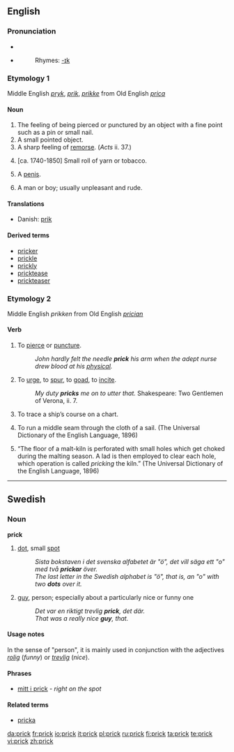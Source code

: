 ==English==

===Pronunciation===
* {{IPA|/prɪk/}}
* {{SAMPA|/prIk/}}
*:Rhymes: [[Rhymes:English:-ɪk|-ɪk]]

===Etymology 1===
Middle English ''[[pryk]]'', ''[[prik]]'', ''[[prikke]]'' from Old English ''[[prica]]''

====Noun====
{{en-noun}}

# The feeling of being pierced or punctured by an object with a fine point such as a pin or small nail.
# A small pointed object.
# A sharp feeling of [[remorse]]. (''Acts'' ii. 37.)
# {{nautical|obsolete}} [ca. 1740-1850] Small roll of yarn or tobacco.
# {{slang|vulgar|especially|_|US}} A [[penis]].
# {{US|UK|slang|pejorative}} A man or boy; usually unpleasant and rude.

====Translations====
{{rfc-level|Translations at L3+ (AutoFormat would have corrected level of Translations)}}
{{trans-top|being pierced}}
*Danish: [[prik]] {{n}}
{{trans-mid}}
{{trans-bottom}}

====Derived terms====
*[[pricker]]
*[[prickle]]
*[[prickly]]
*[[pricktease]]
*[[prickteaser]]

===Etymology 2===
Middle English ''prikken'' from Old English ''[[prician]]''

====Verb====
{{en-verb}}  {{transitive}}

# To [[pierce]] or [[puncture]].
#: ''John hardly felt the needle '''prick''' his arm when the adept nurse drew blood at his [[physical]].''
# {{figurative}} To [[urge]], to [[spur]], to [[goad]], to [[incite]].
#: ''My duty '''pricks''' me on to utter that.'' Shakespeare: Two Gentlemen of Verona, ii. 7.
# {{nautical|obsolete}} To trace a ship’s course on a chart.
# {{nautical|obsolete}} To run a middle seam through the cloth of a sail. (The Universal Dictionary of the English Language, 1896)
# {{rfv-sense}} {{context|zymurgy}} “The floor of a malt-kiln is perforated with small holes which get choked during the malting season. A lad is then employed to clear each hole, which operation is called ''pricking'' the kiln.” (The Universal Dictionary of the English Language, 1896)

----

==Swedish==

===Noun===
'''prick''' {{c}}

# [[dot]], small [[spot]]
#:''Sista bokstaven i det svenska alfabetet är "ö", det vill säga ett "o" med två '''prickar''' över.''
#:''The last letter in the Swedish alphabet is "ö", that is, an "o" with two '''dots''' over it.''
# [[guy]], person; especially about a particularly nice or funny one
#:''Det var en riktigt trevlig '''prick''', det där.''
#:''That was a really nice '''guy''', that.''

====Usage notes====
In the sense of "person", it is mainly used in conjunction with the adjectives ''[[rolig]]'' (''funny'') or ''[[trevlig]]'' (''nice'').

====Phrases====
*[[mitt i prick]] - ''right on the spot''

====Related terms====
*[[pricka]]

[[da:prick]]
[[fr:prick]]
[[io:prick]]
[[it:prick]]
[[pl:prick]]
[[ru:prick]]
[[fi:prick]]
[[ta:prick]]
[[te:prick]]
[[vi:prick]]
[[zh:prick]]